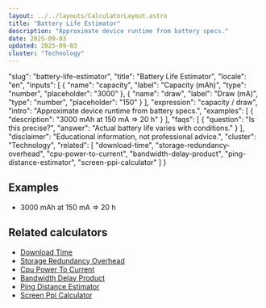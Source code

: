 ```yaml
---
layout: ../../layouts/CalculatorLayout.astro
title: "Battery Life Estimator"
description: "Approximate device runtime from battery specs."
date: 2025-09-03
updated: 2025-09-03
cluster: "Technology"
---
```


  "slug": "battery-life-estimator",
  "title": "Battery Life Estimator",
  "locale": "en",
  "inputs": [
    {
      "name": "capacity",
      "label": "Capacity (mAh)",
      "type": "number",
      "placeholder": "3000"
    },
    {
      "name": "draw",
      "label": "Draw (mA)",
      "type": "number",
      "placeholder": "150"
    }
  ],
  "expression": "capacity / draw",
  "intro": "Approximate device runtime from battery specs.",
  "examples": [
    {
      "description": "3000 mAh at 150 mA ⇒ 20 h"
    }
  ],
  "faqs": [
    {
      "question": "Is this precise?",
      "answer": "Actual battery life varies with conditions."
    }
  ],
  "disclaimer": "Educational information, not professional advice.",
  "cluster": "Technology",
  "related": [
    "download-time",
    "storage-redundancy-overhead",
    "cpu-power-to-current",
    "bandwidth-delay-product",
    "ping-distance-estimator",
    "screen-ppi-calculator"
  ]
}

<Calculator schema={schema} />

## Examples

- 3000 mAh at 150 mA ⇒ 20 h

## Related calculators

- [Download Time](/calculators/download-time/)
- [Storage Redundancy Overhead](/calculators/storage-redundancy-overhead/)
- [Cpu Power To Current](/calculators/cpu-power-to-current/)
- [Bandwidth Delay Product](/calculators/bandwidth-delay-product/)
- [Ping Distance Estimator](/calculators/ping-distance-estimator/)
- [Screen Ppi Calculator](/calculators/screen-ppi-calculator/)

